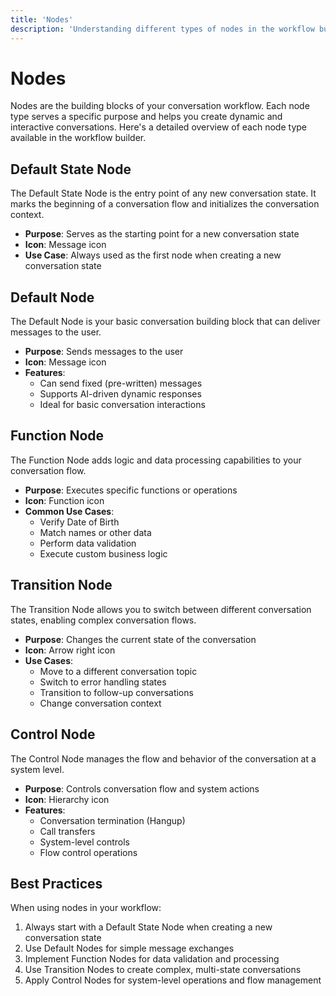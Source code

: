 ```yaml
---
title: 'Nodes'
description: 'Understanding different types of nodes in the workflow builder'
---
```


# Nodes

Nodes are the building blocks of your conversation workflow. Each node type serves a specific purpose and helps you create dynamic and interactive conversations. Here's a detailed overview of each node type available in the workflow builder.

## Default State Node

The Default State Node is the entry point of any new conversation state. It marks the beginning of a conversation flow and initializes the conversation context.

- **Purpose**: Serves as the starting point for a new conversation state
- **Icon**: Message icon
- **Use Case**: Always used as the first node when creating a new conversation state

## Default Node

The Default Node is your basic conversation building block that can deliver messages to the user.

- **Purpose**: Sends messages to the user
- **Icon**: Message icon
- **Features**:
  - Can send fixed (pre-written) messages
  - Supports AI-driven dynamic responses
  - Ideal for basic conversation interactions

## Function Node

The Function Node adds logic and data processing capabilities to your conversation flow.

- **Purpose**: Executes specific functions or operations
- **Icon**: Function icon
- **Common Use Cases**:
  - Verify Date of Birth
  - Match names or other data
  - Perform data validation
  - Execute custom business logic

## Transition Node

The Transition Node allows you to switch between different conversation states, enabling complex conversation flows.

- **Purpose**: Changes the current state of the conversation
- **Icon**: Arrow right icon
- **Use Cases**:
  - Move to a different conversation topic
  - Switch to error handling states
  - Transition to follow-up conversations
  - Change conversation context

## Control Node

The Control Node manages the flow and behavior of the conversation at a system level.

- **Purpose**: Controls conversation flow and system actions
- **Icon**: Hierarchy icon
- **Features**:
  - Conversation termination (Hangup)
  - Call transfers
  - System-level controls
  - Flow control operations

## Best Practices

When using nodes in your workflow:

1. Always start with a Default State Node when creating a new conversation state
2. Use Default Nodes for simple message exchanges
3. Implement Function Nodes for data validation and processing
4. Use Transition Nodes to create complex, multi-state conversations
5. Apply Control Nodes for system-level operations and flow management 
